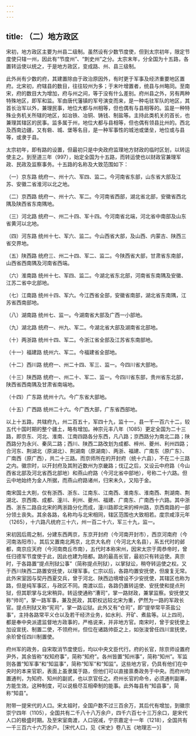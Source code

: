 ```yaml
---
---
---
```

title: （二）地方政区
---



宋初，地方政区主要为州县二级制。虽然设有少数节度使，但到太宗初年，限定节度使只辖一州，因此有“节度州”、“刺史州”之分。太宗末年，分全国为十五路，各置转运使以统之，于是地方政区，变成路、州、县三级制。

此外尚有少数的府，其建置除由于政治原因外，有时更于军事及经济重要地区置府。北宋初，府辖县的数目，往往较州为多；于末叶增置者，统县与州略同。至南宋，府的数目大为增加，府与州之间，等于没有什么差别。府州县之外，另有两种特殊地区，即军和监。军由唐代藩镇的军号演变而来，是一种屯驻军队的地区，其首长治军以外，兼理民事，地位大都与州相等，但也偶有与县相等的。监是一种特殊业务机关所辖的地区，如冶铁、冶铜、铸钱、制盐等。主持此类机关的首长，也兼理其辖区的民事。监多属于州，地位大都与县相等，但也偶有领县比州的。西北及西南边疆，又有砦、城、堡等名目，是一种军事性的城池或堡垒，地位或与县等，或隶于县。

太宗初年，即有路的设置，但最初只是中央政府监理地方财政的临时区划，以转运使主之。到至道三年（997），始定全国为十五路，而转运使也以财政官兼理军政、民政及监察事务。十五路的名称及大致范围如下：

（一）京东路 统府一、州十六、军四、监二。今河南省东部，山东省大部及江苏、安徽二省淮河以北之地。

（二）京西路 统府一、州十六、军二。今河南省西部，湖北省北部，安徽省西北隅及陕西省东南隅地。

（三）河北路 统府一、州二十四、军十四。今河南省北端，河北省中南部及山东省黄河以北地。

（四）河东路 统州十七、军六、监二。今山西省大部，及山西、内蒙古、陕西三省交界地。

（五）陕西路 统府三、州二十四、军二、监二。今陕西省大部，甘肃省东南部，山西省西南隅及河南省西端。

（六）淮南路 统州十七、军四、监二。今湖北省东北部，河南省东南隅及安徽、江苏二省中北部地。

（七）江南路 统州十四、军六。今江西省全部，安徽省南部，湖北省东南隅，江苏省西南部地。

（八）湖南路 统州七、监一。今湖南省大部及广西一小部地。

（九）湖北路 统府一、州九、军二。今湖北省大部及湖南省北部地。

（十）两浙路 统州十四、军二。今浙江省全部及江苏省东南部地。

（十一）福建路 统州六、军二。今福建省全部地。

（十二）西川路 统府一、州二十四、军三、监一。今四川省大部地。

（十三）陕西路 统府一、州二十、军二、监一。今四川省东部，贵州省东北部，陕西省西南隅及甘肃省南端地。

（十四）广东路 统州十六。今广东省大部地。

（十五）广西路 统州二十六。今广西大部，广东省西部地。

以上十五路，共辖府九，州二百五十，军四十九，监十一，县一千一百六十二，较五代十国时期的整个疆土，略有增加。神宗元丰八年（1085）更定全国为二十三路，即京东、河北、淮南、江南四路各分东西，凡八路；京西路分为南北二路；陕西路分为永兴、秦凤二路；西川、陕西二路改划为成都、梓州、夔州、利州四路；合河东、荆湖北（原湖北）、荆湖南（原湖南）、两浙、福建、广南东（原广东）、广南西（原广西），共二十三路。而京师所在的开封府（统十六县），不在二十三路之内。徽宗时，以开封府及其附近数州为京畿路；伐辽之后，又设云中府路（今山西省北部及河北省西北部地）和燕山府路（今河北省中部地），号称二十六路。但云中地始终为金人所据，而燕山府路诸州，归宋未久，又陷于金。

南宋国土大削，仅有浙西、浙东、江南东、江南西、淮南东、淮南西、荆湖南、荆湖北、京西南、成都、潼川、利州、夔州、福建、广南东、广南西十六路。其中浙西、浙东二路自北宋的两浙路分化而成，潼川路即北宋的梓州路，京西南路的一部分领土丧失。其余各路，名称均与北宋相同，辖区范围也大致相若。度宗咸淳元年（1265），十六路凡统府三十六，州一百二十六，军三十九，监一。

宋初因后周之制，分建东西两京，东京开封府（今河南开封市），西京河南府（今河南洛阳市）。其后又置南北两京，北京大名府（今河北大名县），系五代时的邺都，南京应天府（今河南商丘市南），五代时本称宋州，因宋太宗于周恭帝时，曾任归德军节度使于此，因此也建为陪都。路的最高长官，最初只有转运使。真宗时，于各路置“提点刑狱公事”（简称提点刑狱），以掌狱讼，稍夺转运使之权。又于西川陕西二路置安抚使，以理军事。仁宗以后，各路均置安抚使，但废复无常。此外宋室因与契丹西夏交兵，曾于河北、陕西边境增设不少安抚使，其辖区也称为路，但是纯军事区，与政区不同。南渡以后，各路仍置转运使、安抚使和提点刑狱，但其职掌与北宋稍异。转运使通称“漕司”，掌一路财政，兼掌监察。安抚使又称“帅司”，掌一路军事，兼及民政，其职权远较北宋为重，俨然为一路的军政长官。提点刑狱又称“宪司”，掌一路讼狱。此外又有“仓司”，即“提举常平茶盐公事”，主持各路常平义仓以及若干经济业务，如水利、开矿、煮盐等。以上四司，都是奉中央派遣监督地方政事的，严格说来，并非地方官。南宋时，曾于安抚使上加设宣抚、制置二使，不领府州，但位在诸路帅臣之上，如张浚曾任四川宣抚使，余玠曾任四川制置使。

府州军的政务，自宋取消节度使后，均以中央文臣代行。府的长官，除京师设置府尹外，其余皆称“权知府事”，简称“知府”。各州皆置“知州事”，简称“知州”。军监则各置“知军事”和“知监事”，简称“知军”和“知监”。这些地方官，仍具有他们在中央时的本来官职，表面上虽隶属于路，但他们可以直接禀奏政务于中央。而府州均置通判，为知府、知州的副贰，也以京官任之。府州长官的命令，必须通判副署，方能生效。这种制度，可以说极尽互相牵制的能事。此外每县有“知县事”，简称“知县”。

附带一提宋代的人口。宋太祖时，全国户数不过三百余万，其后代有增加，到徽宗崇宁四年（1105），全国共有二千八十八万余户，四千六百七十三万余口，是宋代人口的极盛时期。及至宋室南渡，人口锐减，宁宗嘉定十一年（1218），全国共有一千三百六十六万余户。［宋代人口，见《宋史》卷八五《地理志一》］